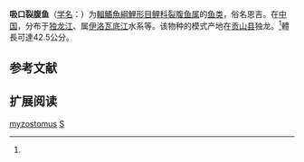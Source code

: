 {{Speciesbox
| name = 吸口裂腹鱼
| status = NE
| status_system = IUCN3.1
| image = 
| genus = Schizothorax
| species = myzostomus
| authority = [[曹文宣|Tsao]], 1964<ref name='id6270'>{{cite web| url =http://www.bioinfo.cn/db05/BjdwSpecies.php?action=view&id=6270| title =吸口裂腹鱼| work =中国动物物种编目数据库| publisher =中国科学院微生物研究所| author =中国科学院动物研究所| accessdate =2009-04-11| deadurl =yes| archiveurl =https://web.archive.org/web/20160305021716/http://www.bioinfo.cn/db05/BjdwSpecies.php?action=view&id=6270| archivedate =2016-03-05}}</ref>
| synonyms = 
}}

'''吸口裂腹鱼'''（[[学名|学名]]：{{lang|la|''Schizothorax myzostomus''}}）为[[輻鰭魚綱|輻鰭魚綱]][[鯉形目|鯉形目]][[鲤科|鲤科]][[裂腹鱼属|裂腹鱼属]]的[[鱼类|鱼类]]，俗名恩吉。在[[中国|中国]]，分布于[[独龙江|独龙江]]、属[[伊洛瓦底江|伊洛瓦底江]]水系等。该物种的模式产地在[[贡山县|贡山县]]独龙。<ref name='id6270'/>體長可達42.5公分。

== 参考文献 ==
{{reflist}}

== 扩展阅读 ==
{{refbegin}}
{{wikispecies-inline|Schizothorax myzostomus|吸口裂腹鱼}}
{{refend}}
{{Taxonbar|from=Q1040675}}

[[Category:裂腹鱼属|myzostomus]]
[[Category:1964年描述的鱼类|S]]


{{鯉形目小作品}}